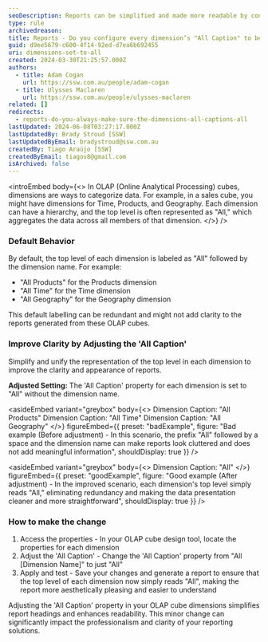 ```yaml
---
seoDescription: Reports can be simplified and made more readable by configuring every dimension's "All Caption" to be simply "All", eliminating redundancy and making data presentation cleaner.
type: rule
archivedreason:
title: Reports - Do you configure every dimension’s "All Caption" to be "All"?
guid: d9ee5679-c600-4f14-92ed-d7ea6b692455
uri: dimensions-set-to-all
created: 2024-03-30T21:25:57.000Z
authors:
  - title: Adam Cogan
    url: https://ssw.com.au/people/adam-cogan
  - title: Ulysses Maclaren
    url: https://ssw.com.au/people/ulysses-maclaren
related: []
redirects:
  - reports-do-you-always-make-sure-the-dimensions-all-captions-all
lastUpdated: 2024-06-08T03:27:17.000Z
lastUpdatedBy: Brady Stroud [SSW]
lastUpdatedByEmail: bradystroud@ssw.com.au
createdBy: Tiago Araújo [SSW]
createdByEmail: tiagov8@gmail.com
isArchived: false
---
```


<introEmbed
  body={<>
In OLAP (Online Analytical Processing) cubes, dimensions are ways to categorize data. For example, in a sales cube, you might have dimensions for Time, Products, and Geography. Each dimension can have a hierarchy, and the top level is often represented as "All," which aggregates the data across all members of that dimension.
  </>}
/>
### Default Behavior

By default, the top level of each dimension is labeled as "All" followed by the dimension name. For example:

- "All Products" for the Products dimension
- "All Time" for the Time dimension
- "All Geography" for the Geography dimension

This default labelling can be redundant and might not add clarity to the reports generated from these OLAP cubes.

### Improve Clarity by Adjusting the 'All Caption'

Simplify and unify the representation of the top level in each dimension to improve the clarity and appearance of reports.

**Adjusted Setting:** The 'All Caption' property for each dimension is set to "All" without the dimension name.

<asideEmbed
  variant="greybox"
  body={<>
    Dimension Caption: "All Products"
Dimension Caption: "All Time"
Dimension Caption: "All Geography"
  </>}
  figureEmbed={{
    preset: "badExample",
    figure: "Bad example (Before adjustment) - In this scenario, the prefix \"All\" followed by a space and the dimension name can make reports look cluttered and does not add meaningful information",
    shouldDisplay: true
  }}
/>

<asideEmbed
  variant="greybox"
  body={<>
    Dimension Caption: "All"
  </>}
  figureEmbed={{
    preset: "goodExample",
    figure: "Good example (After adjustment) - In the improved scenario, each dimension's top level simply reads \"All,\" eliminating redundancy and making the data presentation cleaner and more straightforward",
    shouldDisplay: true
  }}
/>

### How to make the change

1. Access the properties - In your OLAP cube design tool, locate the properties for each dimension
2. Adjust the 'All Caption' - Change the 'All Caption' property from "All [Dimension Name]" to just "All"
3. Apply and test - Save your changes and generate a report to ensure that the top level of each dimension now simply reads "All", making the report more aesthetically pleasing and easier to understand

Adjusting the 'All Caption' property in your OLAP cube dimensions simplifies report headings and enhances readability. This minor change can significantly impact the professionalism and clarity of your reporting solutions.
